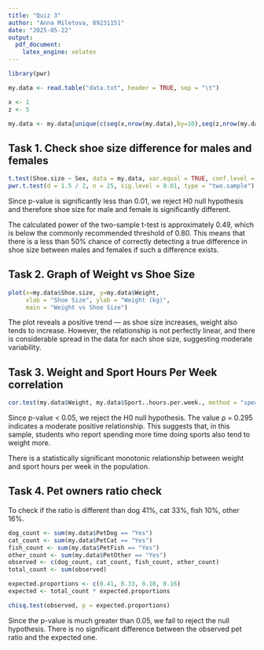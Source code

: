 ```yaml
---
title: "Quiz 3"
author: "Anna Miletova, 89231151"
date: "2025-05-22"
output: 
  pdf_document:
    latex_engine: xelatex
---
```


```r
library(pwr)

my.data <- read.table("data.txt", header = TRUE, sep = "\t")

x <- 1
z <- 5

my.data <- my.data[unique(c(seq(x,nrow(my.data),by=10),seq(z,nrow(my.data),by=10))),]
```

## Task 1. Check shoe size difference for males and females

```r
t.test(Shoe.size ~ Sex, data = my.data, var.equal = TRUE, conf.level = 0.99)
pwr.t.test(d = 1.5 / 2, n = 25, sig.level = 0.01, type = "two.sample")
```
Since p-value is significantly less than 0.01, we reject H0 null hypothesis and therefore shoe size for male and female is significantly different.

The calculated power of the two-sample t-test is approximately 0.49, which is below the commonly recommended threshold of 0.80. This means that there is a less than 50% chance of correctly detecting a true difference in shoe size between males and females if such a difference exists.

## Task 2. Graph of Weight vs Shoe Size

```r
plot(x=my.data$Shoe.size, y=my.data$Weight,
     xlab = "Shoe Size", ylab = "Weight (kg)",
     main = "Weight vs Shoe Size")
```

The plot reveals a positive trend — as shoe size increases, weight also tends to increase. However, the relationship is not perfectly linear, and there is considerable spread in the data for each shoe size, suggesting moderate variability.

## Task 3. Weight and Sport Hours Per Week correlation

```r
cor.test(my.data$Weight, my.data$Sport..hours.per.week., method = "spearman")
```

Since p-value < 0.05, we reject the H0 null hypothesis. The value ρ = 0.295 indicates a moderate positive relationship. This suggests that, in this sample, students who report spending more time doing sports also tend to weight more.

There is a statistically significant monotonic relationship between weight and sport hours per week in the population.

## Task 4. Pet owners ratio check

To check if the ratio is different than dog 41%, cat 33%, fish 10%, other 16%.

```r
dog_count <- sum(my.data$PetDog == "Yes")
cat_count <- sum(my.data$PetCat == "Yes")
fish_count <- sum(my.data$PetFish == "Yes")
other_count <- sum(my.data$PetOther == "Yes")
observed <- c(dog_count, cat_count, fish_count, other_count)
total_count <- sum(observed)

expected.proportions <- c(0.41, 0.33, 0.10, 0.16)
expected <- total_count * expected.proportions

chisq.test(observed, p = expected.proportions)
```


Since the p-value is much greater than 0.05, we fail to reject the null hypothesis.
There is no significant difference between the observed pet ratio and the expected one.
